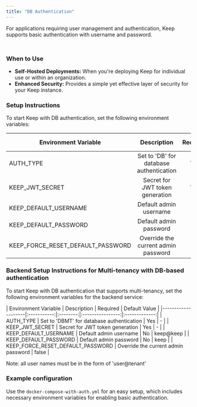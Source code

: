 ```yaml
---
title: "DB Authentication"
---
```


For applications requiring user management and authentication, Keep supports basic authentication with username and password.

<Frame
    width="75"
  height="150">
  <img height="10" src="/images/dbauth.png" />
</Frame>


### When to Use

- **Self-Hosted Deployments:** When you're deploying Keep for individual use or within an organization.
- **Enhanced Security:** Provides a simple yet effective layer of security for your Keep instance.

### Setup Instructions

To start Keep with DB authentication, set the following environment variables:

| Environment Variable | Description | Required | Frontend/Backend | Default Value |
|--------------------|:-----------:|:--------:|:----------------:|:-------------:|
| AUTH_TYPE | Set to 'DB' for database authentication | Yes | Both | - |
| KEEP_JWT_SECRET | Secret for JWT token generation | Yes | Backend | - |
| KEEP_DEFAULT_USERNAME | Default admin username | No | Backend | keep |
| KEEP_DEFAULT_PASSWORD | Default admin password | No | Backend | keep |
| KEEP_FORCE_RESET_DEFAULT_PASSWORD | Override the current admin password | No | Backend | false |

### Backend Setup Instructions for Multi-tenancy with DB-based authentication

To start Keep with DB authentication that supports multi-tenancy, set the following environment variables for the backend service:

| Environment Variable | Description | Required | Default Value |
|--------------------|:-----------:|:--------:|:----------------:|:-------------:|
| AUTH_TYPE | Set to 'DBMT' for database authentication | Yes | - |
| KEEP_JWT_SECRET | Secret for JWT token generation | Yes | - |
| KEEP_DEFAULT_USERNAME | Default admin username | No | keep@keep |
| KEEP_DEFAULT_PASSWORD | Default admin password | No | keep |
| KEEP_FORCE_RESET_DEFAULT_PASSWORD | Override the current admin password | false |

Note: all user names must be in the form of 'user@tenant'

### Example configuration

Use the `docker-compose-with-auth.yml` for an easy setup, which includes necessary environment variables for enabling basic authentication.
